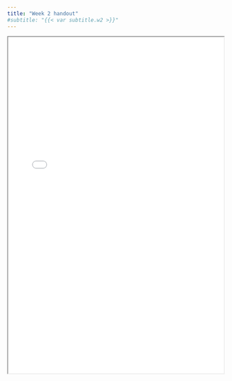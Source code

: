 ```yaml
---
title: "Week 2 handout"
#subtitle: "{{< var subtitle.w2 >}}"
---
```


```{=html}
<iframe width="500" height="780" src="/materials/handouts/handouts_w02.pdf" ></iframe>
```
